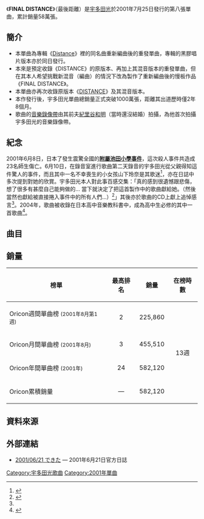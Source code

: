 {{Single infobox
| Name = FINAL DISTANCE
| Cover = Utada Hikaru - Final distance.jpg
| Artist = [[宇多田光|宇多田光]]
| B-side = DISTANCE
| from Album = [[DEEP_RIVER|DEEP RIVER]]
| Released = 2001年7月25日
| Format = CD, Maxi Single
| Recorded = —
| Genre = [[J-Pop|J-Pop]]
| Length = 5:27

| Label = [[EMI音樂日本|東芝EMI]]
| Writer = [[宇多田光|宇多田光]]
| Producer = 三宅彰, 宇多田光 and [[宇多田照實|宇多田 Sking 照實]]（1.）<br/>Russell McNamara（2.）<br/>TAKU（m-flo）（3.）<br/>三宅彰 and [[宇多田照實|宇多田 Sking 照實]]（4.）
| Certification  = *雙白金唱片（[[日本唱片協會|日本唱片協會]]）
| Chart position = *週間最高順位2位（[[Oricon|Oricon]]）
*2001年度年間順位24位（Oricon）
| Reviews = 
| Last single = [[Can_You_Keep_A_Secret?|Can You Keep A Secret?]] <br />（2001年）
| This single = '''FINAL DISTANCE''' <br />（2001年）
| Next single = [[traveling_(單曲)|traveling]] <br />（2001年）
}}
《'''FINAL DISTANCE'''》（最後距離）是[[宇多田光|宇多田光]]於2001年7月25日發行的第八張單曲，累計銷量58萬張。

== 簡介 ==
*本單曲為專輯《[[Distance|Distance]]》裡的同名曲重新編曲後的重發單曲，專輯的黑膠唱片版本亦於同日發行。
*本來是預定收錄《DISTANCE》的原版本、再加上其混音版本的重發單曲，但在其本人希望挑戰新混音（編曲）的情況下改為製作了重新編曲後的慢板作品《FINAL DISTANCE》。
*本單曲亦再次收錄原版本《[[Distance|DISTANCE]]》及其混音版本。
*本作發行後，宇多田光單曲總銷量正式突破1000萬張，距離其出道歷時僅2年8個月。
*歌曲的[[音樂錄像帶|音樂錄像帶]]由其前夫[[紀里谷和明|紀里谷和明]]（當時還沒結婚）拍攝，為他首次拍攝宇多田光的音樂錄像帶。

== 紀念 ==
2001年6月8日，日本了發生震驚全國的'''[[附屬池田小學事件|附屬池田小學事件]]'''，這次殺人事件共造成23名師生傷亡。6月10日，在錄音室進行歌曲第二天錄音的宇多田光從父親得知這件驚人的事件，而且其中一名不幸喪生的小女孩山下玲奈是其歌迷<ref>{{cite web |url=http://www.wtbn.org/333/p333-05-02.shtm |title=《歌壇》宇多田光新歌獻給大阪小學罹難女童 |language=zh |publisher=世界真佛報 |date=2001-07-05 |accessdate=2017-05-23 |archive-date=2018-05-05 |archive-url=https://web.archive.org/web/20180505060855/http://www.wtbn.org/333/p333-05-02.shtm |dead-url=no }}</ref>，亦在日誌中多次提到對她的欣賞。宇多田光本人對此事百感交集：「真的感到很遺憾跟悲傷，想了很多有甚麼自己能夠做的... 當下就決定了把這首製作中的歌曲獻給她。（然後當然也獻給被直接捲入事件中的所有人們...）<ref name="sports">{{cite web |url=http://www5a.biglobe.ne.jp/~y-kinsan/BackNumber/2001.07.25.houti.html |title=宇多田新曲ＣＤに追悼クレジット |language=ja |publisher=[[體育日本|體育日本]] |date=2001-07-25 |accessdate=2017-05-23 |archive-date=2017-08-21 |archive-url=https://web.archive.org/web/20170821164832/http://www5a.biglobe.ne.jp/~y-kinsan/BackNumber/2001.07.25.houti.html |dead-url=no }}</ref>」其後亦於歌曲的CD上獻上追悼感言<ref name="sports"/>。2004年，歌曲被收錄在日本高中音樂教科書中，成為高中生必修的其中一首歌曲<ref>{{cite web |url=http://old.ltn.com.tw/2003/new/apr/10/today-fshow2.htm |title=宇多田的歌 高中生必修 |language=zh |publisher=[[自由時報|自由時報]] |date=2003-04-10 |accessdate=2017-05-23 |archive-date=2018-01-12 |archive-url=https://web.archive.org/web/20180112133016/http://old.ltn.com.tw/2003/new/apr/10/today-fshow2.htm |dead-url=no }}</ref>。

== 曲目 ==
{{tracklist
| extra_column = 編曲
| all_writing = 宇多田光
| headline =
| title1 = FINAL DISTANCE
| extra1 = 河野圭 & 宇多田光<br/>齋藤Neko（<small>弦樂編排</small>）
| length1 = 5:40
| title2 = DISTANCE -PLANITb Remix-
| extra2 = 羅素·麥克納馬拉
| length2 = 6:15
| title3 = DISTANCE -M-Flo Remix-
| extra3 = 河野圭（<small>弦樂編排</small>）
| length3 = 5:56
| title4 = DISTANCE
| extra4 = 河野圭、宇多田光
| length4 = 5:42
| title5 = DISTANCE -Original Karaoke-
| extra5 = 
| length5 = 5:41
| title6 = FINAL DISTANCE -Instrumental-
| extra6 = 
| length6 = 5:37
}}

== 銷量 ==
{| class="wikitable" width="500px" style="font-size:small;"
!榜單
!最高排名
!銷量
!在榜時數
|-
|Oricon週間單曲榜 <small>(2001年8月第1週)</small>
|align="center"|2
|225,860
|rowspan="4" align="center"|13週
|-
|Oricon月間單曲榜 <small>(2001年8月)</small>
|align="center"|3
|455,510
|-
|Oricon年間單曲榜 <small>(2001年)</small>
|align="center"|24
|582,120
|-
|Oricon累積銷量
|align="center"|—
|582,120
|}

== 資料來源 ==
{{reflist}}

== 外部連結 ==
*[https://web.archive.org/web/20160805160339/http://www.utadahikaru.jp/from-hikki-bn/both/2001/002336/index.php 2001/06/21 できた] — 2001年6月21日官方日誌

{{Utada Hikaru songs}}

[[Category:宇多田光歌曲|Category:宇多田光歌曲]]
[[Category:2001年單曲|Category:2001年單曲]]